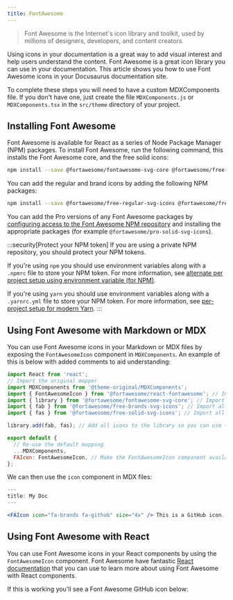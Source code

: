 ```yaml
---
title: FontAwesome
---
```



> Font Awesome is the Internet's icon library and toolkit, used by millions of designers, developers, and content creators.

Using icons in your documentation is a great way to add visual interest and help users understand the content. Font Awesome is a great icon library you can use in your documentation. This article shows you how to use Font Awesome icons in your Docusaurus documentation site.

<DocusaurusButton label="Docusaurus Documentation: MDX Component Scope" to="https://docusaurus.io/docs/markdown-features/react#mdx-component-scope" />

To complete these steps you will need to have a custom MDXComponents file. If you don't have one, just create the file `MDXComponents.js` or `MDXComponents.tsx` in the `src/theme` directory of your project.

## Installing Font Awesome

Font Awesome is available for React as a series of Node Package Manager (NPM) packages. To install Font Awesome, run the following command, this installs the Font Awesome core, and the free solid icons:

```bash npm2yarn
npm install --save @fortawesome/fontawesome-svg-core @fortawesome/free-solid-svg-icons @fortawesome/react-fontawesome
```

You can add the regular and brand icons by adding the following NPM packages:

```bash npm2yarn
npm install --save @fortawesome/free-regular-svg-icons @fortawesome/free-brands-svg-icons
```

You can add the Pro versions of any Font Awesome packages by [configuring access to the Font Awesome NPM repository](https://fontawesome.com/docs/web/setup/packages.html#configure-access) and installing the appropriate packages (for example `@fortawesome/pro-solid-svg-icons`).

:::security[Protect your NPM token]
If you are using a private NPM repository, you should protect your NPM tokens.

If you're using `npm` you should use environment variables along with a `.npmrc` file to store your NPM token. For more information, see [alternate per project setup using environment variable (for NPM)](https://fontawesome.com/docs/web/setup/packages#alternate-per-project-setup-using-environment-variables).

If you're using `yarn` you should use environment variables along with a `.yarnrc.yml` file to store your NPM token. For more information, see [per-project setup for modern Yarn](https://fontawesome.com/docs/web/setup/packages#per-project-setup-for-modern-yarn).
:::

## Using Font Awesome with Markdown or MDX

You can use Font Awesome icons in your Markdown or MDX files by exposing the `FontAwesomeIcon` component in `MDXComponents`. An example of this is below with added comments to aid understanding:

```jsx title="src/theme/MDXComponents.js"
import React from 'react';
// Import the original mapper
import MDXComponents from '@theme-original/MDXComponents';
import { FontAwesomeIcon } from '@fortawesome/react-fontawesome'; // Import the FontAwesomeIcon component.
import { library } from '@fortawesome/fontawesome-svg-core'; // Import the library component.
import { fab } from '@fortawesome/free-brands-svg-icons'; // Import all brands icons.
import { fas } from '@fortawesome/free-solid-svg-icons'; // Import all solid icons.

library.add(fab, fas); // Add all icons to the library so you can use them without importing them individually.

export default {
  // Re-use the default mapping
  ...MDXComponents,
  FAIcon: FontAwesomeIcon, // Make the FontAwesomeIcon component available in MDX as <icon />.
};
```

We can then use the `icon` component in MDX files:

```jsx title="docs/my-doc.mdx"
---
title: My Doc
---

<FAIcon icon="fa-brands fa-github" size="4x" /> This is a GitHub icon.
```

## Using Font Awesome with React

You can use Font Awesome icons in your React components by using the `FontAwesomeIcon` component. Font Awesome have fantastic [React documentation](https://fontawesome.com/docs/web/use-with/react/) that you can use to learn more about using Font Awesome with React components.

If this is working you'll see a Font Awesome GitHub icon below:

<FAIcon icon='fa-brands fa-github' size='4x' />

